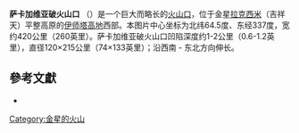{{Infobox feature on celestial object
|name        = 萨卡加维亚破火山口
|image       = Sacajawea Patera PIA00485.jpg
|image_size  = 250px
|caption     = 麦哲伦雷达成像图
|type        = 破火山口
|coordinates = {{coord|64.3|N|335.4|E|globe:venus_type:landmark|display=inline,title}}
|diameter    = {{convert|233|km}}
|eponym      = [[萨卡加维亚|萨卡加维亚]]
|globe       = 金星
}}
'''萨卡加维亚破火山口''' （{{lang-en|Sacajawea Patera}}）是一个巨大而略长的[[火山口|火山口]]，位于金星[[吉祥天高原|拉克西米]]（吉祥天）平整高原的[[伊师塔地|伊师塔高地]]西部。本图片中心坐标为北纬64.5度、东经337度，宽约420公里（260英里）。萨卡加维亚破火山口凹陷深度约1-2公里（0.6-1.2英里），直径120×215公里（74×133英里）；沿西南 - 东北方向伸长。

==參考文獻==
*{{cite web|url=http://photojournal.jpl.nasa.gov/catalog/PIA00485|title=Venus—A Large Elongated Caldera 'Sacajawea Patera|accessdate=2010-11-24|publisher=NASA/JPL}}

{{金星}}

[[Category:金星的火山|Category:金星的火山]]
{{Solar-System-stub}}